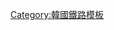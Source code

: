 <onlyinclude>{{Navbox
|name=Nuriro号
|state=<includeonly>collapsed</includeonly>
|title=[[Nuriro号]]
|group1=[[中央線 (韓國)|中央線]]运行系统
|list1={{Navbox subgroup
|group1=[[清涼里站|清涼里]]~[[安东站 (庆尚北道)|安東]]
|list1=[[清涼里站|清涼里]] - [[德沼站|德沼]] - [[杨平站|楊平]] - [[龙门站 (京畿道)|龍門]] - [[砥平站|砥平]] - [[石佛站 (京畿道)|石佛]] - [[日新站 (京畿道)|日新]] - [[梅谷站 (韓國)|梅谷]] - [[杨东站|楊東]] - [[三山站 (京畿道)|三山]] - [[西原州站|西原州]] - [[原州站|原州]] - [[凤阳站 (忠清北道)|鳳陽]] - [[堤川站|堤川]] - [[丹阳站 (忠清北道)|丹陽]] - [[丰基站 (庆尚北道)|豐基]] - [[荣州站|榮州]] - [[安东站 (庆尚北道)|安東]]
}}
|group2=[[嶺東線]]运行系统
|list2={{Navbox subgroup
|group1=[[荣州站|榮州]]~[[东海站 (韩国)|東海]]
|list1=[[荣州站|榮州]] - [[奉化站 (庆尚北道)|奉化]] - [[春阳站|春陽]] - [[林基站|林基]] - [[县洞站|縣洞]] - [[汾川站|汾川]] - [[两元站|兩元]] - [[承富站|承富]] - [[石浦站|石浦]] - [[铁岩站|鐵岩]] - [[東栢山站|東栢山]] - [[道溪站|道溪]] - [[东海站 (韩国)|東海]]
}}
|group3=[[嶺東線]]東海線穿梭
|list3={{Navbox subgroup
|group1=[[东海站 (韩国)|東海]]~[[江陵站|江陵]]
|list1=[[东海站 (韩国)|東海]] - [[墨湖站|墨湖]] - [[正东津站|正東津]] - [[江陵站|江陵]]
}}
}}</onlyinclude><noinclude>
[[Category:韓國鐵路模板]]
</noinclude>